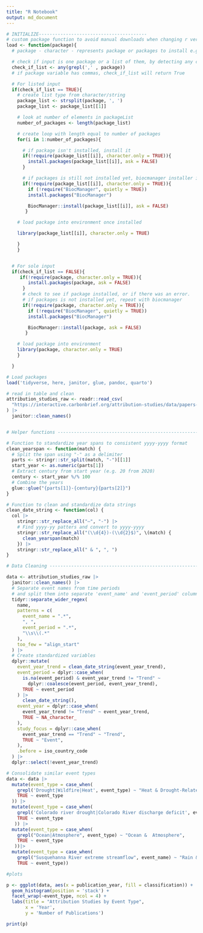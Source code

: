 ```yaml
---
title: "R Notebook"
output: md_document
---
```


```r

# INITIALIZE----------------------------------------
# custom package function to avoid manual downloads when changing r versions
load <- function(package){
  # package - character - represents package or packages to install e.g. 'dplyr', 'limma'

  # check if input is one package or a list of them, by detecting any commas
  check_if_list <- any(grepl(',' , package))
  # if package variable has commas, check_if_list will return True

  # For listed input
  if(check_if_list == TRUE){
    # create list type from character/string
    package_list <- strsplit(package, ', ')
    package_list <- package_list[[1]]

    # look at number of elements in packageList
    number_of_packages <- length(package_list)

    # create loop with length equal to number of packages
    for(i in 1:number_of_packages){

      # if package isn't installed, install it
      if(!require(package_list[[i]], character.only = TRUE)){
        install.packages(package_list[[i]], ask = FALSE)
      }

      # if packages is still not installed yet, biocmanager installer is required
      if(!require(package_list[[i]], character.only = TRUE)){
        if (!require("BiocManager", quietly = TRUE))
        install.packages("BiocManager")

        BiocManager::install(package_list[[i]], ask = FALSE)
       }

    # load package into environment once installed

    library(package_list[[i]], character.only = TRUE)

    }
    }


  # For sole input
  if(check_if_list == FALSE){
     if(!require(package, character.only = TRUE)){
        install.packages(package, ask = FALSE)
      }
      # check to see if package installed, or if there was an error.
      # if packages is not installed yet, repeat with biocmanager
      if(!require(package, character.only = TRUE)){
        if (!require("BiocManager", quietly = TRUE))
        install.packages("BiocManager")

        BiocManager::install(package, ask = FALSE)
       }

    # load package into environment
    library(package, character.only = TRUE)
    }

  }

# Load packages
load('tidyverse, here, janitor, glue, pandoc, quarto')

```


```r
# read in table and clean
attribution_studies_raw <- readr::read_csv(
  "https://interactive.carbonbrief.org/attribution-studies/data/papers-download.csv"
) |>
  janitor::clean_names()


# Helper functions -------------------------------------------------------

# Function to standardize year spans to consistent yyyy-yyyy format
clean_yearspan <- function(match) {
  # Split the span using "-" as a delimiter
  parts <- stringr::str_split(match, "-")[[1]]
  start_year <- as.numeric(parts[1])
  # Extract century from start year (e.g. 20 from 2020)
  century <- start_year %/% 100
  # Combine the years
  glue::glue("{parts[1]}-{century}{parts[2]}")
}

# Function to clean and standardize data strings
clean_date_string <- function(col) {
  col |>
    stringr::str_replace_all("–", "-") |>
    # Find yyyy-yy patters and convert to yyyy-yyyy
    stringr::str_replace_all("(\\d{4})-(\\d{2}$)", \(match) {
      clean_yearspan(match)
    }) |>
    stringr::str_replace_all(" & ", ", ")
}

# Data Cleaning ----------------------------------------------------------

data <- attribution_studies_raw |>
  janitor::clean_names() |>
  # Separate event names from time periods
  # and split them into separate 'event_name' and 'event_period' columns
  tidyr::separate_wider_regex(
    name,
    patterns = c(
      event_name = ".*",
      ", ",
      event_period = ".*",
      "\\s\\(.*"
    ),
    too_few = "align_start"
  ) |>
  # Create standardized variables
  dplyr::mutate(
    event_year_trend = clean_date_string(event_year_trend),
    event_period = dplyr::case_when(
      is.na(event_period) & event_year_trend != "Trend" ~
        dplyr::coalesce(event_period, event_year_trend),
      TRUE ~ event_period
    ) |>
      clean_date_string(),
    event_year = dplyr::case_when(
      event_year_trend != "Trend" ~ event_year_trend,
      TRUE ~ NA_character_
    ),
    study_focus = dplyr::case_when(
      event_year_trend == "Trend" ~ "Trend",
      TRUE ~ "Event",
    ),
    .before = iso_country_code
  ) |>
  dplyr::select(!event_year_trend)

# Consolidate similar event types
data <- data |>
  mutate(event_type = case_when(
    grepl('Drought|Wildfire|Heat', event_type) ~ "Heat & Drought-Related",
    TRUE ~ event_type
  )) |>
  mutate(event_type = case_when(
    grepl('Colorado river drought|Colorado River discharge deficit', event_name) ~ "Heat & Drought-Related",
    TRUE ~ event_type
   )) |>
  mutate(event_type = case_when(
    grepl("Ocean|Atmosphere", event_type) ~ "Ocean &  Atmosphere",
    TRUE ~ event_type
   ))|>
  mutate(event_type = case_when(
    grepl("Susquehanna River extreme streamflow", event_name) ~ "Rain & flooding",
    TRUE ~ event_type))

```


```r
#plots

p <- ggplot(data, aes(x = publication_year, fill = classification)) +
  geom_histogram(position = 'stack') +
  facet_wrap(~event_type, ncol = 4) +
  labs(title = "Attribution Studies by Event Type",
       x = 'Year',
       y = 'Number of Publications')

print(p)
```

